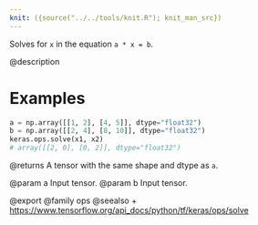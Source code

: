 ```yaml
---
knit: ({source("../../tools/knit.R"); knit_man_src})
---
```

Solves for `x` in the equation `a * x = b`.

@description

# Examples
```python
a = np.array([[1, 2], [4, 5]], dtype="float32")
b = np.array([[2, 4], [8, 10]], dtype="float32")
keras.ops.solve(x1, x2)
# array([[2, 0], [0, 2]], dtype="float32")
```

@returns
A tensor with the same shape and dtype as `a`.

@param a Input tensor.
@param b Input tensor.

@export
@family ops
@seealso
+ <https://www.tensorflow.org/api_docs/python/tf/keras/ops/solve>
